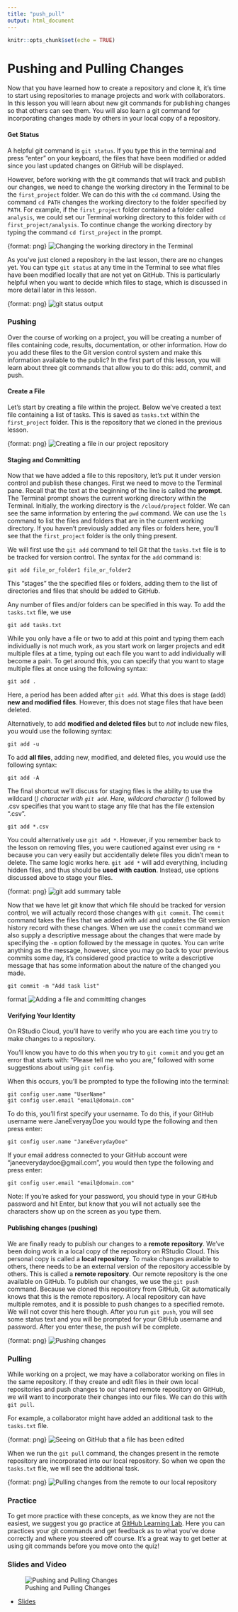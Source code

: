 ```yaml
---
title: "push_pull"
output: html_document
---
```


```r
knitr::opts_chunk$set(echo = TRUE)
```

# Pushing and Pulling Changes

Now that you have learned how to create a repository and clone it, it's time to start using repositories to manage projects and work with collaborators. In this lesson you will learn about new git commands for publishing changes so that others can see them. You will also learn a git command for incorporating changes made by others in your local copy of a repository.

#### Get Status

A helpful git command is `git status`. If you type this in the terminal and press "enter" on your keyboard, the files that have been modified or added since you last updated changes on GitHub will be displayed.

However, before working with the git commands that will track and publish our changes, we need to change the working directory in the Terminal to be the `first_project` folder. We can do this with the `cd` command. Using the command `cd PATH` changes the working directory to the folder specified by `PATH`. For example, if the `first_project` folder contained a folder called `analysis`, we could set our Terminal working directory to this folder with `cd first_project/analysis`. To continue change the working directory by typing the command `cd first_project` in the prompt.

{format: png}
![Changing the working directory in the Terminal](https://docs.google.com/presentation/d/1syZGx4saIzmiWVGZzIjqBjQaGkFXyC_Hlo5Pq-edYs8/export/png?id=1syZGx4saIzmiWVGZzIjqBjQaGkFXyC_Hlo5Pq-edYs8&pageid=g388478d6c4_0_66)

As you've just cloned a repository in the last lesson, there are no changes yet. You can type `git status` at any time in the Terminal to see what files have been modified locally that are not yet on GitHub. This is particularly helpful when you want to decide which files to stage, which is discussed in more detail later in this lesson.

{format: png}
![git status output](https://docs.google.com/presentation/d/1syZGx4saIzmiWVGZzIjqBjQaGkFXyC_Hlo5Pq-edYs8/export/png?id=1syZGx4saIzmiWVGZzIjqBjQaGkFXyC_Hlo5Pq-edYs8&pageid=g3b5b846a8f_2_13)

### Pushing

Over the course of working on a project, you will be creating a number of files containing code, results, documentation, or other information. How do you add these files to the Git version control system and make this information available to the public? In the first part of this lesson, you will learn about three git commands that allow you to do this: add, commit, and push.

#### Create a File

Let's start by creating a file within the project. Below we've created a text file containing a list of tasks. This is saved as `tasks.txt` within the `first_project` folder. This is the repository that we cloned in the previous lesson.

{format: png}
![Creating a file in our project repository](https://docs.google.com/presentation/d/1syZGx4saIzmiWVGZzIjqBjQaGkFXyC_Hlo5Pq-edYs8/export/png?id=1syZGx4saIzmiWVGZzIjqBjQaGkFXyC_Hlo5Pq-edYs8&pageid=g388478d6c4_0_0)


#### Staging and Committing

Now that we have added a file to this repository, let's put it under version control and publish these changes. First we need to move to the Terminal pane. Recall that the text at the beginning of the line is called the **prompt**. The Terminal prompt shows the current working directory within the Terminal. Initially, the working directory is the `/cloud/project` folder. We can see the same information by entering the `pwd` command. We can use the `ls` command to list the files and folders that are in the current working directory. If you haven't previously added any files or folders here, you'll see that the `first_project` folder is the only thing present.

We will first use the `git add` command to tell Git that the `tasks.txt` file is to be tracked for version control. The syntax for the `add` command is:

```text
git add file_or_folder1 file_or_folder2
```

This "stages" the the specified files or folders, adding them to the list of directories and files that should be added to GitHub.  

Any number of files and/or folders can be specified in this way. To add the `tasks.txt` file, we use

```text
git add tasks.txt
```

While you only have a file or two to add at this point and typing them each individually is not much work, as you start work on larger projects and edit multiple files at a time, typing out each file you want to add individually will become a pain. To get around this, you can specify that you want to stage multiple files at once using the following syntax:

```text
git add .
```

Here, a period has been added after `git add`. What this does is stage (add) **new and modified files**. However, this does not stage files that have been deleted.

Alternatively, to add **modified and deleted files** but to *not* include new files, you would use the following syntax:

```text
git add -u
```

To add **all files**, adding new, modified, and deleted files, you would use the following syntax:

```text
git add -A
```

The final shortcut we'll discuss for staging files is the ability to use the wildcard (*) character with `git add`. Here, wildcard character (*) followed by .csv specifies that you want to stage any file that has the file extension ".csv".

```text
git add *.csv
```

You could alternatively use `git add *`. However, if you remember back to the lesson on removing files, you were cautioned against ever using `rm *` because you can very easily but accidentally delete files you didn't mean to delete. The same logic works here. `git add *` will add everything, including hidden files, and thus should be **used with caution**. Instead, use options discussed above to stage your files.

{format: png}
![git add summary table](https://docs.google.com/presentation/d/1syZGx4saIzmiWVGZzIjqBjQaGkFXyC_Hlo5Pq-edYs8/export/png?id=1syZGx4saIzmiWVGZzIjqBjQaGkFXyC_Hlo5Pq-edYs8&pageid=g3b5b846a8f_2_0)

Now that we have let git know that which file should be tracked for version control, we will actually record those changes with `git commit`. The `commit` command takes the files that we added with `add` and updates the Git version history record with these changes. When we use the `commit` command we also supply a descriptive message about the changes that were made by specifying the `-m` option followed by the message in quotes. You can write anything as the message, however, since you may go back to your previous commits some day, it's considered good practice to write a descriptive message that has some information about the nature of the changed you made.

```text
git commit -m "Add task list"
```

{format: png}
![Adding a file and committing changes](https://docs.google.com/presentation/d/1syZGx4saIzmiWVGZzIjqBjQaGkFXyC_Hlo5Pq-edYs8/export/png?id=1syZGx4saIzmiWVGZzIjqBjQaGkFXyC_Hlo5Pq-edYs8&pageid=g388478d6c4_0_7)

#### Verifying Your Identity

On RStudio Cloud, you'll have to verify who you are each time you try to make changes to a repository.

You'll know you have to do this when you try to `git commit` and you get an error that starts with: "Please tell me who you are," followed with some suggestions about using `git config`.

When this occurs, you'll be prompted to type the following into the terminal:

```text
git config user.name "UserName"
git config user.email "email@domain.com"
```

To do this, you'll first specify your username. To do this, if your GitHub username were JaneEveryayDoe you would type the following and then press enter:

```text
git config user.name "JaneEverydayDoe"
```

If your email address connected to your GitHub account were "janeeverydaydoe@gmail.com", you would then type the following and press enter:

```text
git config user.email "email@domain.com"
```

Note: If you're asked for your password, you should type in your GitHub password and hit Enter, but know that you will not actually see the characters show up on the screen as you type them.

#### Publishing changes (pushing)

We are finally ready to publish our changes to a **remote repository**. We've been doing work in a local copy of the repository on RStudio Cloud. This personal copy is called a **local repository**. To make changes available to others, there needs to be an external version of the repository accessible by others. This is called a **remote repository**. Our remote repository is the one available on GitHub. To publish our changes, we use the `git push` command. Because we cloned this repository from GitHub, Git automatically knows that this is the remote repository. A local repository can have multiple remotes, and it is possible to push changes to a specified remote. We will not cover this here though. After you run `git push`, you will see some status text and you will be prompted for your GitHub username and password. After you enter these, the push will be complete.

{format: png}
![Pushing changes](https://docs.google.com/presentation/d/1syZGx4saIzmiWVGZzIjqBjQaGkFXyC_Hlo5Pq-edYs8/export/png?id=1syZGx4saIzmiWVGZzIjqBjQaGkFXyC_Hlo5Pq-edYs8&pageid=g388478d6c4_0_13)

### Pulling

While working on a project, we may have a collaborator working on files in the same repository. If they create and edit files in their own local repositories and push changes to our shared remote repository on GitHub, we will want to incorporate their changes into our files. We can do this with `git pull`.

For example, a collaborator might have added an additional task to the `tasks.txt` file.

{format: png}
![Seeing on GitHub that a file has been edited](https://docs.google.com/presentation/d/1syZGx4saIzmiWVGZzIjqBjQaGkFXyC_Hlo5Pq-edYs8/export/png?id=1syZGx4saIzmiWVGZzIjqBjQaGkFXyC_Hlo5Pq-edYs8&pageid=g388478d6c4_0_20)

When we run the `git pull` command, the changes present in the remote repository are incorporated into our local repository. So when we open the `tasks.txt` file, we will see the additional task.

{format: png}
![Pulling changes from the remote to our local repository](https://docs.google.com/presentation/d/1syZGx4saIzmiWVGZzIjqBjQaGkFXyC_Hlo5Pq-edYs8/export/png?id=1syZGx4saIzmiWVGZzIjqBjQaGkFXyC_Hlo5Pq-edYs8&pageid=g388478d6c4_0_27)

### Practice

To get more practice with these concepts, as we know they are not the easiest, we suggest you go practice at [GitHub Learning Lab](https://lab.github.com/). Here you can practices your git commands and get feedback as to what you've done correctly and where you steered off course. It's a great way to get better at using git commands before you move onto the quiz!

### Slides and Video

![Pushing and Pulling Changes](https://www.youtube.com/watch?v=zQ5HYo9qcB8)

* [Slides](https://docs.google.com/presentation/d/1syZGx4saIzmiWVGZzIjqBjQaGkFXyC_Hlo5Pq-edYs8/edit?usp=sharing)
